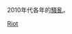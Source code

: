 2010年代各年的[[騷亂|騷亂]]。

{{year by category
|m=2
|c=0
|d=1
|y=0
|cat=騷亂
|sortkey=Riots
|parent=21世纪骚乱
|subcat=2010年代政治事件
}}

[[Category:2010年代社会事件|Riot]]